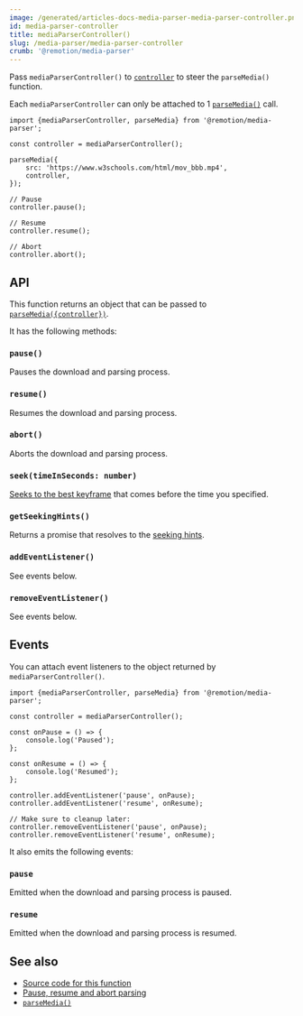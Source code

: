 ```yaml
---
image: /generated/articles-docs-media-parser-media-parser-controller.png
id: media-parser-controller
title: mediaParserController()
slug: /media-parser/media-parser-controller
crumb: '@remotion/media-parser'
---
```


Pass `mediaParserController()` to [`controller`](/docs/media-parser/parse-media#controller) to steer the `parseMedia()` function.

Each `mediaParserController` can only be attached to 1 [`parseMedia()`](/docs/media-parser/parse-media) call.

```tsx twoslash title="Use mediaParserController()"
import {mediaParserController, parseMedia} from '@remotion/media-parser';

const controller = mediaParserController();

parseMedia({
	src: 'https://www.w3schools.com/html/mov_bbb.mp4',
	controller,
});

// Pause
controller.pause();

// Resume
controller.resume();

// Abort
controller.abort();
```

## API

This function returns an object that can be passed to [`parseMedia({controller})`](/docs/media-parser/parse-media#controller).

It has the following methods:

### `pause()`

Pauses the download and parsing process.

### `resume()`

Resumes the download and parsing process.

### `abort()`

Aborts the download and parsing process.

### `seek(timeInSeconds: number)`

[Seeks to the best keyframe](/docs/media-parser/seeking) that comes before the time you specified.

### `getSeekingHints()`

Returns a promise that resolves to the [seeking hints](/docs/media-parser/seeking-hints).

### `addEventListener()`

See events below.

### `removeEventListener()`

See events below.

## Events

You can attach event listeners to the object returned by `mediaParserController()`.

```tsx twoslash title="Use events"
import {mediaParserController, parseMedia} from '@remotion/media-parser';

const controller = mediaParserController();

const onPause = () => {
	console.log('Paused');
};

const onResume = () => {
	console.log('Resumed');
};

controller.addEventListener('pause', onPause);
controller.addEventListener('resume', onResume);

// Make sure to cleanup later:
controller.removeEventListener('pause', onPause);
controller.removeEventListener('resume', onResume);
```

It also emits the following events:

### `pause`

Emitted when the download and parsing process is paused.

### `resume`

Emitted when the download and parsing process is resumed.

## See also

- [Source code for this function](https://github.com/remotion-dev/remotion/blob/main/packages/media-parser/src/media-parser-controller.ts)
- [Pause, resume and abort parsing](/docs/media-parser/pause-resume-abort)
- [`parseMedia()`](/docs/media-parser/parse-media)
